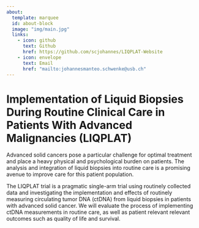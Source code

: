 ```yaml
---
about:
  template: marquee
  id: about-block
  image: "img/main.jpg"
  links:
    - icon: github
      text: Github
      href: https://github.com/scjohannes/LIQPLAT-Website
    - icon: envelope
      text: Email
      href: "mailto:johannesmanteo.schwenke@usb.ch"  
---
```


:::::: {#about-block}

::::::

# Implementation of Liquid Biopsies During Routine Clinical Care in Patients With Advanced Malignancies (LIQPLAT)


Advanced solid cancers pose a particular challenge for optimal treatment and place a heavy physical and psychological burden on patients. The analysis and integration of liquid biopsies into routine care is a promising avenue to improve care for this patient population.

The LIQPLAT trial is a pragmatic single-arm trial using routinely collected data and investigating the implementation and effects of routinely measuring circulating tumor DNA (ctDNA) from liquid biopsies in patients with advanced solid cancer. We will evaluate the process of implementing ctDNA measurements in routine care, as well as patient relevant relevant outcomes such as quality of life and survival.
